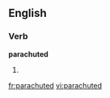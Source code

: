 
==English==

===Verb===
'''parachuted'''

# {{past of|[[parachute]]}}

[[fr:parachuted]]
[[vi:parachuted]]